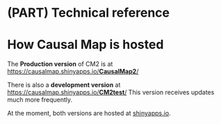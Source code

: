 # (PART) Technical reference {-}

# How Causal Map is hosted 

The **Production version** of CM2 is at [https://causalmap.shinyapps.io/**CausalMap2**/](https://causalmap.shinyapps.io/CausalMap2/)

There is also a **development version** at [https://causalmap.shinyapps.io/**CM2test**/](https://causalmap.shinyapps.io/CM2test/) This version receives updates much more frequently. 

At the moment, both versions are hosted at [shinyapps.io](http://shinyapps.io).